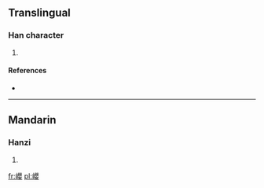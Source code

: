 ==Translingual==

===Han character===
{{Han char|rn=46|rad=山|as=17|sn=20|four=|canj=山月金女 (UBCV)}}

# {{defn|Han|sort=山17}}

====References====
* {{Han ref|kx=0322.270|dkj=08621|dj=0622.390|hdz=10806.130|uh=5DCA|ud=24010}}

----

==Mandarin==

===Hanzi===
{{cmn-hanzi|pin=[[yǐng]] ([[ying3]])|wg=ying<sup>3</sup>}}

# {{defn|Mandarin|sort=山17}}

[[fr:巊]]
[[pl:巊]]